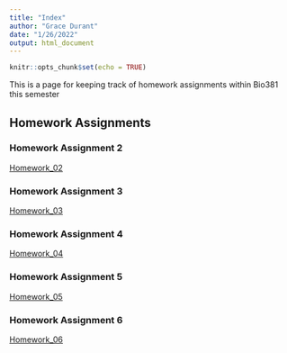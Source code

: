 ```yaml
---
title: "Index"
author: "Grace Durant"
date: "1/26/2022"
output: html_document
---
```


```r
knitr::opts_chunk$set(echo = TRUE)
```

This is a page for keeping track of homework assignments within Bio381 this semester 

## Homework Assignments

### Homework Assignment 2
[Homework_02](Homework_02.html)  

### Homework Assignment 3
[Homework_03](Homework_03.html) 

### Homework Assignment 4
[Homework_04](Homework_04.html)

### Homework Assignment 5
[Homework_05](Homework_05.html) 

### Homework Assignment 6
[Homework_06](Homework_06.html)  






